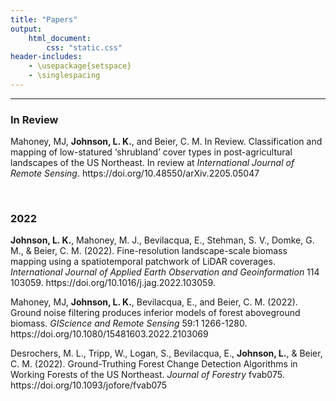 ```yaml
---
title: "Papers"
output: 
    html_document:
        css: "static.css"
header-includes:
    - \usepackage{setspace}
    - \singlespacing
---
```


---

### In Review

Mahoney, MJ, **Johnson, L. K.**, and Beier, C. M. In Review. Classification and mapping of low-statured 'shrubland' cover types in post-agricultural landscapes of the US Northeast. In review at _International Journal of Remote Sensing_. https://doi.org/10.48550/arXiv.2205.05047

<br>

### 2022

**Johnson, L. K.**, Mahoney, M. J., Bevilacqua, E., Stehman, S. V., Domke, G. M., & Beier, C. M. (2022). Fine-resolution landscape-scale biomass mapping using a spatiotemporal patchwork of LiDAR coverages. _International Journal of Applied Earth Observation and Geoinformation_ 114 103059. https://doi.org/10.1016/j.jag.2022.103059. 


Mahoney, MJ, **Johnson, L. K.**, Bevilacqua, E., and Beier, C. M. (2022). Ground noise filtering produces inferior models of forest aboveground biomass. _GIScience and Remote Sensing_ 59:1 1266-1280. https://doi.org/10.1080/15481603.2022.2103069

Desrochers, M. L., Tripp, W., Logan, S., Bevilacqua, E., **Johnson, L.**, & Beier, C. M. (2022). Ground-Truthing Forest Change Detection Algorithms in Working Forests of the US Northeast. _Journal of Forestry_ fvab075. https://doi.org/10.1093/jofore/fvab075

<br>